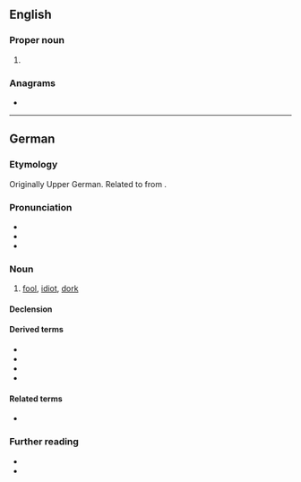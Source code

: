 ==English==

===Proper noun===
{{en-proper noun|s}}

# {{surname|en}}

===Anagrams===
* {{anagrams|en|a=depp|dppe}}

----

==German==

===Etymology===
Originally Upper German. Related to {{m|de|täppisch||clumsy}} from {{m|de|Tappe||paw}}.

===Pronunciation===
* {{IPA|de|/dɛp/}}
* {{audio|de|De-Depp.ogg|Audio}}
* {{rhymes|de|ɛp}}

===Noun===
{{de-noun|m|Deppen|gen2=Depps|f=Deppin}}

# {{lb|de|pejorative}} [[fool]], [[idiot]], [[dork]] {{gloss|quirky, silly and/or stupid, socially inept person, or one who is out of touch with contemporary trends}}
#: {{ux|de|– „Wenn er dabei ist, komme ich nicht mit.“<br/>– „Warum?“<br/>– „Weil er ein '''Depp''' ist!“|– “If he’s there, I’m not coming along.”<br/>– “Why?”<br/>– “Because he’s a '''dork'''!”}}

====Declension====
{{de-decl-noun-m|s|en}}

====Derived terms====
* {{l|de|Deppenapostroph||greengrocer’s apostrophe}}
* {{l|de|Deppenleerzeichen}}
* {{l|de|deppert}}
* {{l|de|Dummdepp}}

====Related terms====
* {{l|de|täppisch}}

===Further reading===
* {{pedia|lang=de}}
* {{R:Duden}}